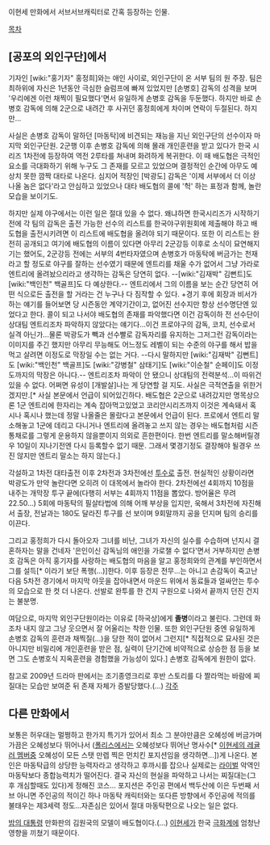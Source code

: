 이현세 만화에서 서브서브캐릭터로 간혹 등장하는 인물.

[[목차]]
== [공포의 외인구단]에서 ==
기자인 [wiki:"홍기자" 홍정희]와는 애인 사이로, 외인구단이 온 서부 팀의 원 주장. 팀은 최하위에 자신은 1년동안 극심한 슬럼프에 빠져 있었지만 [손병호] 감독의 성격을 보며 '우리에겐 이런 채찍이 필요했다'면서 유일하게 손병호 감독을 두둔했다. 하지만 바로 손병호 감독에 의해 2군으로 내려간 후 사귀던 홍정희에게 차이며 연락이 두절된다. 하지만...

사실은 손병호 감독이 말하던 [마동탁]에 비견되는 재능을 지닌 외인구단의 선수이자 마지막 외인구단원. 2군행 이후 손병호 감독에 의해 몰래 개인훈련을 받고 있다가 한국 시리즈 1차전에 등장하여 역전 2루타를 쳐내며 화려하게 복귀한다. 이 때 배도협은 극적인 요소를 극대화하기 위해 누구도 그 존재를 모르고 있었으며 결정적인 순간에 아무도 예상치 못한 깜짝 대타로 나온다. 심지어 적장인 [박광도] 감독은 '이제 서부에서 더 이상 나올 놈은 없다'라고 안심하고 있었으나 대타 배도협의 콜에 '헉' 하는 표정과 함께, 놀란 모습을 보이기도.

하지만 실제 야구에서는 이런 일은 절대 있을 수 없다. 왜냐하면 한국시리즈가 시작하기 전에 각 팀의 감독은 출전 가능한 선수의 리스트를 한국야구위원회에 제출해야 하고 배도협을 출전시키려면 이 리스트에 배도협을 올려야 되기 때문이다. 또한 이 리스트는 완전히 공개되고 여기에 배도협의 이름이 있다면 아무리 2군강등 이후로 소식이 묘연해지기는 했어도, 2군강등 전에는 서부의 4번타자였으며 손병호가 마동탁에 버금가는 천재라고 할 정도로 야구를 잘하는 선수였기 때문에 엔트리를 채울 수가 없어서 그냥 가라로 엔트리에 올려놨으리라고 생각하는 감독은 당연히 없다. --[wiki:"김재박" 김뻔트]도 [wiki:"백인천" 백골프]도 다 예상한다.-- 엔트리에서 그의 이름을 보는 순간 당연히 어떤 식으로든 출전을 할 거라는 건 누구나 다 짐작할 수 있다. +경기 후에 회장과 비서가하는 얘기를 들어보면 당 시즌동안 계약기간이고, 없어진 선수지만 항상 선수명단엔 있었다고 한다.
콜이 되고 나서야 배도협의 존재를 파악했다면 이건 감독이하 전 선수단이 상대팀 엔트리조차 파악하지 않았다는 얘기다...이건 프로야구의 감독, 코치, 선수로서 실격 아닌가...물론 박광도가 빽과 선수빨로 감독자리를 유지하는 그저그런 감독이라는 이미지를 주긴 했지만 아무리 무능해도 어느정도 레벨이 되는 수준의 야구를 해서 밥을 먹고 살려면 이정도로 막장일 수는 없는 거다. --다시 말하지만 [wiki:"김재박" 김뻔트]도 [wiki:"백인천" 백골프]도 [wiki:"강병철" 삼태기]도 [wiki:"이순철" 순페이]도 이정도까지의 막장은 아니다.-- 엔트리조차 파악이 안 됐으니 상대팀의 전력분석...이 따위건 있을 수 없다. 어쩌면 유성이 [개발살]나는 게 당연할 걸 지도. 사실은 극적연출을 위한거겠지만.[* 사실 본문에서 언급이 되어있긴하다. 배도협은 2군으로 내려갔지만 명목상으론 1군 엔트리에 한자리는 계속 잡아먹고있었고 코리안시리즈까지 이것은 계속돼서 혹시나 혹시나 했는데 정말 나올줄은 몰랐다고 본문에서 언급이 된다. 프로에서 엔트리 말소해놓고 1군에 데리고 다니거나 엔트리에 올려놓고 쓰지 않는 경우는 배도협처럼 시즌 통채로를 그렇게 운용하지 않을뿐이지 의외로 흔한편이다. 한번 엔트리를 말소해버릴경우 10일이 지나기전엔 다시 등록할수 없기 때문. 그래서 몇경기정도 결장해야 될경우 쓰진 않지만 엔트리 말소는 하지 않는다.]

각설하고 1차전 대타출전 이후 2차전과 3차전에선 [[투수]]로 출전. 현실적인 상황이라면 박광도가 만약 놀란다면 오히려 이 대목에서 놀라야 한다. 2차전에선 4회까지 10점을 내주는 개막장 투구 끝에(다행히 서부는 4회까지 11점을 뽑았다. 방어율은 무려 22.50...) 5회에 마동탁의 필살타법에 의해 어깨 부상을 입지만, 욱해서 3차전에 자진해서 출장, 전날과는 180도 달라진 투구를 선 보이며 9회말까지 공을 던지며 팀의 승리를 이끈다.

그리고 홍정희가 다시 돌아오자 그녀를 비난, 그녀가 자신의 실수를 수습하며 넌지시 결혼하자는 말을 건네자 '은인이신 감독님의 애인을 가로챌 수 없다'면서 거부하지만 손병호 감독은 아직 홍기자를 사랑하는 배도협의 마음을 알고 홍정희와의 관계를 부인하면서 그를 설득[* 이라기 보단 폭행(...)]한다. 이후 등장은 전무...는 아니고 손감독이 죽고난 다음 5차전 경기에서 마지막 아웃을 잡아내면서 마운드 위에서 동료들과 얼싸안는 투수의 모습으로 한 컷 더 나온다. 선발로 완투를 한 건지 구원으로 나와서 끝까지 던진 건지는 불분명.

여담으로, 마지막 외인구단원이라는 이유로 [하국상]에게 '''졸병'''이라고 불린다. 그런데 화조차 내지 않고 그냥 웃으면서 잘 어울리는 착한 인물. 또한 외인구단원 중엔 유일하게 손병호 감독의 훈련과 채찍질(...)을 당한 적이 없어서 그런지[* 직접적으로 묘사된 것은 아니지만 비밀리에 개인훈련을 받은 점, 실력이 단기간에 비약적으로 상승한 점 등을 보면 그도 손병호식 지옥훈련을 경험했을 가능성이 있다.] 손병호 감독에게 원한이 없다.

참고로 2009년 드라마 판에서는 조기종영크리로 후반 스토리를 다 짤라먹는 바람에 찌질대는 모습만 보여준 뒤 존재 자체가 증발당했다.(...)
[[각주]]

== 다른 만화에서 ==
보통은 허우대는 멀쩡하고 한가지 특기가 있어서 최소 그 분야만큼은 오혜성에 버금가며 가끔은 오혜성보다 뛰어나서 ([[폴리스]]에서는 오혜성보다 뛰어난 명사수[* [[이현세의 레귤러 멤버]]중 오혜성이 모든 스탯 만렙 찍은 먼치킨 포지션임을 생각하면...])게 나온다. 본인은 마동탁급의 상당한 능력자라고 생각하고 후까시를 잡으나 실제로는 [[라이벌]] 악역인 마동탁보다 종합능력치가 떨어진다. 결국 자신의 현실을 파악하고 나서는 찌질대는(그후 개심할때도 있다)게 정해진 코스... 포지션은 주인공 편에서 백두산에 이은 두번째 서브 아니면 주인공의 적이긴 하나 마동탁 캐릭터와는 또다른 방향에서 주인공에 적의를 불태우는 제3세력 정도...자존심은 있어서 절대 마동탁편으로 나오는 일은 없다. 

[[밤의 대통령]] 만화판의 김원국의 모델이 배도협이다.(...) [[이현세]]가 한국 [[극화]]계에 엄청난 영향을 끼쳤기 때문이다.
